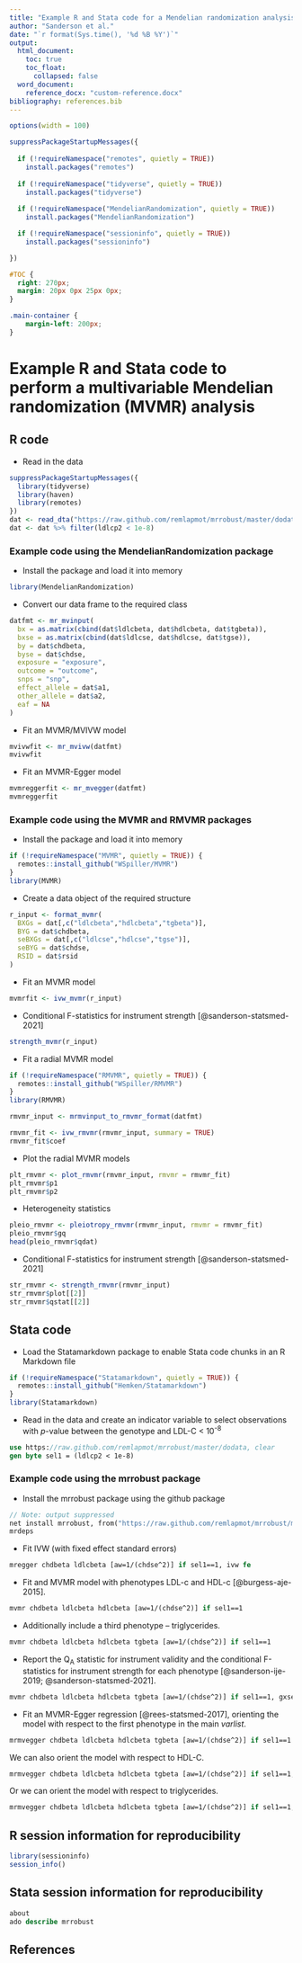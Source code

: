 ```yaml
---
title: "Example R and Stata code for a Mendelian randomization analysis"
author: "Sanderson et al."
date: "`r format(Sys.time(), '%d %B %Y')`"
output:
  html_document:
    toc: true
    toc_float:
      collapsed: false
  word_document:
    reference_docx: "custom-reference.docx"
bibliography: references.bib 
---
```


```r
options(width = 100)

suppressPackageStartupMessages({
  
  if (!requireNamespace("remotes", quietly = TRUE))
    install.packages("remotes")
  
  if (!requireNamespace("tidyverse", quietly = TRUE))
    install.packages("tidyverse")
  
  if (!requireNamespace("MendelianRandomization", quietly = TRUE))
    install.packages("MendelianRandomization")

  if (!requireNamespace("sessioninfo", quietly = TRUE)) 
    install.packages("sessioninfo")

})
```

<!-- Move TOC to RHS -->
```css
#TOC {
  right: 270px;
  margin: 20px 0px 25px 0px;
}

.main-container {
    margin-left: 200px;
}
```

# Example R and Stata code to perform a multivariable Mendelian randomization (MVMR) analysis

## R code

* Read in the data

```r
suppressPackageStartupMessages({
  library(tidyverse)
  library(haven)
  library(remotes)
})
dat <- read_dta("https://raw.github.com/remlapmot/mrrobust/master/dodata.dta")
dat <- dat %>% filter(ldlcp2 < 1e-8)
```

### Example code using the MendelianRandomization package

* Install the package and load it into memory

```r
library(MendelianRandomization)
```

* Convert our data frame to the required class

```r
datfmt <- mr_mvinput(
  bx = as.matrix(cbind(dat$ldlcbeta, dat$hdlcbeta, dat$tgbeta)),
  bxse = as.matrix(cbind(dat$ldlcse, dat$hdlcse, dat$tgse)),
  by = dat$chdbeta,
  byse = dat$chdse,
  exposure = "exposure",
  outcome = "outcome",
  snps = "snp",
  effect_allele = dat$a1,
  other_allele = dat$a2,
  eaf = NA
)
```

* Fit an MVMR/MVIVW model

```r
mvivwfit <- mr_mvivw(datfmt)
mvivwfit
```

* Fit an MVMR-Egger model

```r
mvmreggerfit <- mr_mvegger(datfmt)
mvmreggerfit
```

### Example code using the MVMR and RMVMR packages

* Install the package and load it into memory

```r
if (!requireNamespace("MVMR", quietly = TRUE)) {
  remotes::install_github("WSpiller/MVMR")
}
library(MVMR)
```

* Create a data object of the required structure

```r
r_input <- format_mvmr(
  BXGs = dat[,c("ldlcbeta","hdlcbeta","tgbeta")],
  BYG = dat$chdbeta,
  seBXGs = dat[,c("ldlcse","hdlcse","tgse")],
  seBYG = dat$chdse,
  RSID = dat$rsid
)
```

* Fit an MVMR model

```r
mvmrfit <- ivw_mvmr(r_input)
```

* Conditional F-statistics for instrument strength [@sanderson-statsmed-2021]

```r
strength_mvmr(r_input)
```

* Fit a radial MVMR model

```r
if (!requireNamespace("RMVMR", quietly = TRUE)) {
  remotes::install_github("WSpiller/RMVMR")
}
library(RMVMR)

rmvmr_input <- mrmvinput_to_rmvmr_format(datfmt)

rmvmr_fit <- ivw_rmvmr(rmvmr_input, summary = TRUE)
rmvmr_fit$coef
```

* Plot the radial MVMR models

```r
plt_rmvmr <- plot_rmvmr(rmvmr_input, rmvmr = rmvmr_fit)
plt_rmvmr$p1
plt_rmvmr$p2
```

* Heterogeneity statistics

```r
pleio_rmvmr <- pleiotropy_rmvmr(rmvmr_input, rmvmr = rmvmr_fit)
pleio_rmvmr$gq
head(pleio_rmvmr$qdat)
```

* Conditional F-statistics for instrument strength [@sanderson-statsmed-2021]

```r
str_rmvmr <- strength_rmvmr(rmvmr_input)
str_rmvmr$plot[[2]]
str_rmvmr$qstat[[2]]
```

## Stata code

* Load the Statamarkdown package to enable Stata code chunks in an R Markdown file

```r
if (!requireNamespace("Statamarkdown", quietly = TRUE)) {
  remotes::install_github("Hemken/Statamarkdown")
}
library(Statamarkdown)
```

* Read in the data and create an indicator variable to select observations with *p*-value between the genotype and LDL-C < 10<sup>-8</sup>

```stata
use https://raw.github.com/remlapmot/mrrobust/master/dodata, clear
gen byte sel1 = (ldlcp2 < 1e-8)
```

### Example code using the mrrobust package

* Install the mrrobust package using the github package

```stata
// Note: output suppressed
net install mrrobust, from("https://raw.github.com/remlapmot/mrrobust/master/")
mrdeps
```

* Fit IVW (with fixed effect standard errors)

```stata
mregger chdbeta ldlcbeta [aw=1/(chdse^2)] if sel1==1, ivw fe
```
* Fit and MVMR model with phenotypes LDL-c and HDL-c [@burgess-aje-2015].
```stata
mvmr chdbeta ldlcbeta hdlcbeta [aw=1/(chdse^2)] if sel1==1
```

* Additionally include a third phenotype -- triglycerides.
```stata
mvmr chdbeta ldlcbeta hdlcbeta tgbeta [aw=1/(chdse^2)] if sel1==1
```

* Report the Q<sub>A</sub> statistic for instrument validity and the conditional 
F-statistics for instrument strength for each phenotype [@sanderson-ije-2019; 
@sanderson-statsmed-2021].
```stata
mvmr chdbeta ldlcbeta hdlcbeta tgbeta [aw=1/(chdse^2)] if sel1==1, gxse(ldlcse hdlcse tgse)
```

* Fit an MVMR-Egger regression [@rees-statsmed-2017], orienting the model with 
respect to the first phenotype in the main *varlist*.
```stata
mrmvegger chdbeta ldlcbeta hdlcbeta tgbeta [aw=1/(chdse^2)] if sel1==1
```

We can also orient the model with respect to HDL-C.
```stata
mrmvegger chdbeta ldlcbeta hdlcbeta tgbeta [aw=1/(chdse^2)] if sel1==1, orient(2)
```

Or we can orient the model with respect to triglycerides.
```stata
mrmvegger chdbeta ldlcbeta hdlcbeta tgbeta [aw=1/(chdse^2)] if sel1==1,	orient(3)
```

## R session information for reproducibility

```r
library(sessioninfo)
session_info()
```

## Stata session information for reproducibility

```stata
about
ado describe mrrobust
```

## References
